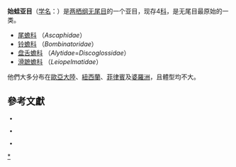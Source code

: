 {{Automatic Taxobox
| taxon = Archaeobatrachia
| authority = 
| image =Hochstetters Frog on Moss.jpg
| image_caption = [[何氏滑蹠蟾|何氏滑蹠蟾]]（''Leiopelma hochstetteri''）
}}
'''始蛙亚目'''（[[学名|学名]]：{{lang|la|''Archaeobatrachia''}}）是[[两栖纲|两栖纲]][[无尾目|无尾目]]的一个亚目，现存4[[科_(生物)|科]]，是无尾目最原始的一类。

* [[尾蟾科|尾蟾科]] （''Ascaphidae''）
* [[铃蟾科|铃蟾科]] （''Bombinatoridae''）
* [[盘舌蟾科|盘舌蟾科]] （''Alytidae''=''Discoglossidae''）
* [[滑蹠蟾科|滑蹠蟾科]] （''Leiopelmatidae''）

他們大多分布在[[歐亞大陸|歐亞大陸]]、[[紐西蘭|紐西蘭]]、[[菲律賓|菲律賓]]及[[婆羅洲|婆羅洲]]，且體型均不大。

== 參考文獻 ==

<small>

*{{cite journal
 | last = Gissi
 | first = Carmela
 | title = Mitochondrial phylogeny of Anura (Amphibia): A case study of congruent phylogenetic reconstruction using amino acid and nucleotide characters
 | doi = 10.1016/j.gene.2005.07.034
 | journal = Gene 
 | volume = 366 
 | pages = 228–237
 | coauthors = Diego San Mauro, Graziano Pesole and Rafael Zardoya
 | pmid = 16307849
 | issue = 2
|date=February 2006}}
</small>
<small>
*{{cite journal
 | last = Roelants
 | first = Kim
 | title = Archaeobatrachian paraphyly and pangaean diversification of crown-group frogs
 | url = https://archive.org/details/sim_systematic-biology_2005-02_54_1/page/111
 | journal = Systematic Biology 
 | volume = 54 
 | pages = 111–126
 | coauthors = Franky Bossuyt
 | doi = 10.1080/10635150590905894
 | pmid = 15805014
 | issue = 1
|date=February 2005}}
</small>
<small>
*{{cite journal
 | last = San Mauro
 | first = Diego
 | title = Phylogenetic relationships of discoglossid frogs (Amphibia:Anura:Discoglossidae) based on complete mitochondrial genomes and nuclear genes
 | doi = 10.1016/j.gene.2004.10.001
 | journal = Gene 
 | volume = 343
 | pages = 357–366
 | coauthors = Mario Garcia-Paris and Rafael Zardoya
 | pmid = 15588590
 | issue = 2
|date=December 2004}}
</small>

{{amphibian-stub}}
{{無尾目}}
{{Taxonbar}}
[[Category:始蛙亚目|*]]